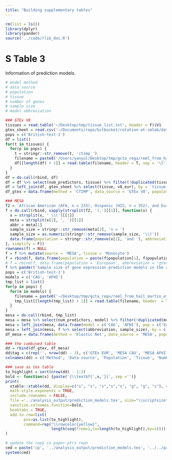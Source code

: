 ```yaml
---
title: "Building supplementary tables"
---
```


```r
rm(list = ls())
library(dplyr)
library(pander)
source('../code/rlib_doc.R')
```

# S Table 3

Information of prediction models.

```r
# model method 
# data source
# population 
# tissue
# number of genes
# sample size
# model abbreviation

### GTEx V8
tissues = read.table('~/Desktop/tmp/tissue_list.txt', header = F)$V1
gtex_sheet = read.csv('~/Documents/repo/bitbucket/rotation-at-imlab/data/gtex_sample_counts_by_tissue.csv')
pops = c('British-test-1')
df = list()
for(t in tissues) {
  for(p in pops) {
    t = stringr::str_remove(t, 'ctimp_')
    filename = paste0('/Users/yanyul/Desktop/tmp/gcta_regu/reml_from_hail_martin_et_al_traits_x_ctimp_', t, '_x_', p, '.tsv')
    df[[length(df) + 1]] = read.table(filename, header = T, sep = '\t') %>% mutate(population = p, tissue = t)
  }
}
df = do.call(rbind, df)
df = df %>% select(num_predictors, tissue) %>% filter(!duplicated(tissue)) # %>% pander
df = left_join(df, gtex_sheet %>% select(tissue, v8_eur), by = 'tissue')
df_gtex = data.frame(method = 'CTIMP', data_source = 'GTEx V8', population = 'European', tissue = df$tissue, number_of_genes = df$num_predictors, sample_size = df$v8_eur)

### MESA 
f2 = 'African American (AFA, n = 233), Hispanic (HIS, n = 352), and European (CAU, n = 578)'
f = do.call(rbind, sapply(strsplit(f2, '),')[[1]], function(x) {
  x = strsplit(x, ' \\(')[[1]]
  meta = strsplit(x[2], ', ')[[1]]
  abbr = meta[1]
  sample_size = stringr::str_remove(meta[2], 'n = ')
  sample_size = as.numeric(stringr::str_remove(sample_size, '\\)'))
  data.frame(population = stringr::str_remove(x[1], 'and '), abbreviation = abbr, sample_size = sample_size)
}, simplify = F))
rownames(f) = NULL
f = f %>% mutate(source = 'MESA', tissue = 'Monocyte')
f = rbind(f, data.frame(population = paste(f$population[1], f$population[2]), abbreviation = 'AFHI', sample_size = f$sample_size[1] + f$sample_size[2], source = f$source[1], tissue = f$tissue[1]))
# f = rbind(f, data.frame(population = 'European', abbreviation = 'gtex_v8', sample_size = 573, source = 'GTEx_v8', tissue = 'Whole_Blood'))
f %>% pander('Sample size of gene expression prediction models in the analysis')
pops = c('British-test-1')
models = c('CAU', 'AFHI')
tmp_list = list()
for(p in pops) {
  for(m in models) {
    filename = paste0('~/Desktop/tmp/gcta_regu/reml_from_hail_martin_et_al_traits_x_', m, '_x_', p, '.tsv')
    tmp_list[[length(tmp_list) + 1]] = read.table(filename, header  = T, sep = '\t') %>% mutate(population = p, model = m)
  }
}
mesa = do.call(rbind, tmp_list)
mesa = mesa %>% select(num_predictors, model) %>% filter(!duplicated(model)) # %>% pander
mesa = left_join(mesa, data.frame(model = c('CAU', 'AFHI'), pop = c('European', 'African American or Hispanic')), by = 'model')
mesa = left_join(mesa, f %>% select(abbreviation, sample_size), by = c('model' = 'abbreviation'))
df_mesa = data.frame(method = 'Elastic Net', data_source = 'MESA', population = mesa$pop, tissue = 'Monocyte', number_of_genes = mesa$num_predictors, sample_size = mesa$sample_size)

### the combined table
dd = rbind(df_gtex, df_mesa)
dd$tag = c(rep('', nrow(dd) - 3), c('GTEx EUR', 'MESA CAU', 'MESA AFHI'))
colnames(dd) = c('Method', 'Data source', 'Population', 'Tissue', 'Number of genes', 'Sample size', 'Tag')

### save as tex table
to_highlight = sort(nrow(dd) - 1:3)
bold <- function(x) {paste('{\\textbf{',x,'}}', sep ='')}
print(
  xtable::xtable(dd, display=c("s", "s", "s","s","s", "g", "g", "s"), caption = '\\textbf{Meta information of the prediction models used in the analysis}', label = 'tab:prediction_model', digits = 5), 
  math.style.exponents = TRUE, 
  include.rownames = FALSE, 
  file ='../analysis_output/prediction_models.tex', size="\\scriptsize", 
  sanitize.colnames.function=bold,
  booktabs = TRUE,
  add.to.row=list(
        pos=as.list(to_highlight),
        command=rep("\\rowcolor{yellow}",
                    length(seq(from=1,to=length(to_highlight),by=1))))
)

# update the copy in paper-ptrs repo
cmd = paste('cp', '../analysis_output/prediction_models.tex', '../../paper-ptrs/tables/prediction_models.tex')
system(cmd)
```